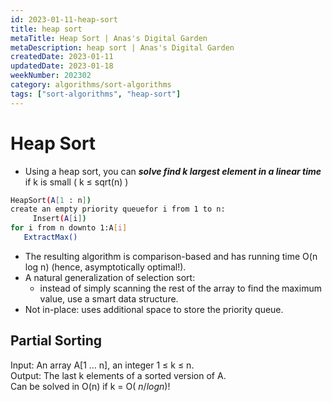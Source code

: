 ```yaml
---
id: 2023-01-11-heap-sort
title: heap sort
metaTitle: Heap Sort | Anas's Digital Garden
metaDescription: heap sort | Anas's Digital Garden
createdDate: 2023-01-11
updatedDate: 2023-01-18
weekNumber: 202302
category: algorithms/sort-algorithms
tags: ["sort-algorithms", "heap-sort"]
---
```


# Heap Sort

- Using a heap sort, you can ***solve find k largest element in a linear time*** if k is small ( k ≤ sqrt(n) )

```bash
HeapSort(A[1 : n])
create an empty priority queuefor i from 1 to n:
	 Insert(A[i])
for i from n downto 1:A[i]
   ExtractMax()
```

- The resulting algorithm is comparison-based and has running time O(n log n) (hence, asymptotically optimal!).
- A natural generalization of selection sort:
    - instead of simply scanning the rest of the array to find the maximum value, use a smart data structure.
- Not in-place: uses additional space to store the priority queue.

## Partial Sorting

Input: An array A[1 … n], an integer 1 ≤ k ≤ n.  
Output: The last k elements of a sorted version of A.  
Can be solved in O(n) if k = O( $n / log n$)!
